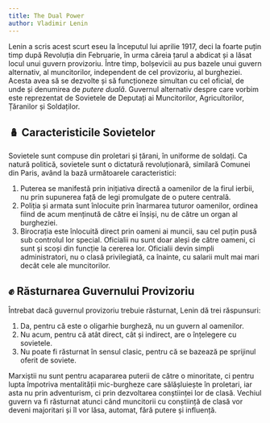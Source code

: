 ```yaml
---
title: The Dual Power
author: Vladimir Lenin
---
```


Lenin a scris acest scurt eseu la începutul lui aprilie 1917, deci la foarte puțin timp după Revoluția din Februarie, în urma căreia țarul a abdicat și a lăsat locul unui guvern provizoriu. Între timp, bolșevicii au pus bazele unui guvern alternativ, al muncitorilor, independent de cel provizoriu, al burgheziei. Acesta avea să se dezvolte și să funcționeze simultan cu cel oficial, de unde și denumirea de _putere duală_. Guvernul alternativ despre care vorbim este reprezentat de Sovietele de Deputați ai Muncitorilor, Agricultorilor, Țăranilor și Soldaților.

## 🪆 Caracteristicile Sovietelor

Sovietele sunt compuse din proletari și țărani, în uniforme de soldați. Ca natură politică, sovietele sunt o dictatură revoluționară, similară Comunei din Paris, având la bază următoarele caracteristici:

1. Puterea se manifestă prin inițiativa directă a oamenilor de la firul ierbii, nu prin supunerea față de legi promulgate de o putere centrală.
2. Poliția și armata sunt înlocuite prin înarmarea tuturor oamenilor, ordinea fiind de acum menținută de către ei înșiși, nu de către un organ al burgheziei.
3. Birocrația este înlocuită direct prin oameni ai muncii, sau cel puțin pusă sub controlul lor special. Oficialii nu sunt doar aleși de către oameni, ci sunt și scoși din funcție la cererea lor. Oficialii devin simpli administratori, nu o clasă privilegiată, ca înainte, cu salarii mult mai mari decât cele ale muncitorilor.

## ✊ Răsturnarea Guvernului Provizoriu

Întrebat dacă guvernul provizoriu trebuie răsturnat, Lenin dă trei răspunsuri:

1. Da, pentru că este o oligarhie burgheză, nu un guvern al oamenilor.
2. Nu acum, pentru că atât direct, cât și indirect, are o înțelegere cu sovietele.
3. Nu poate fi răsturnat în sensul clasic, pentru că se bazează pe sprijinul oferit de soviete.

Marxiștii nu sunt pentru acapararea puterii de către o minoritate, ci pentru lupta împotriva mentalității mic-burgheze care sălășluiește în proletari, iar asta nu prin adventurism, ci prin dezvoltarea conștiinței lor de clasă. Vechiul guvern va fi răsturnat atunci când muncitorii cu conștiință de clasă vor deveni majoritari și îl vor lăsa, automat, fără putere și influență.
